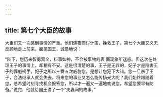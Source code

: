 ```yaml
---
---
---
```

title: 第七个大臣的故事
---



大臣们又一次感到事情的严重。他们连夜商讨计策，挽救王子。第七个大臣又义无反顾地走上前来，面见国王，诚恳地说：

“陛下，您历来智勇双全，料事如神，不会被事物的表
面现象所迷惑。但这次在处理王子的事情上，却稍有不妥。这是很清楚的事，王子是无罪的，妃子才是陷害王子的罪魁祸手，妃子之所以三番五次威胁您，是想让您犯下大错。您一旦杀了王子，合法继承人就会失去，将来您的事业又怎么能传扬光大呢？我们始终跟随着您，总希望时刻寻找机会报答您，所以才一遍又一遍地劝说您，希望您要早有防备。”说完，他就给国王讲了一个“夫妻间的故事。”